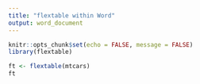 ```yaml
---
title: "flextable within Word"
output: word_document
---
```


```r
knitr::opts_chunk$set(echo = FALSE, message = FALSE)
library(flextable)
```


```r
ft <- flextable(mtcars)
ft
```

